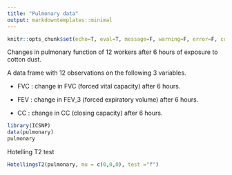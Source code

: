 ```yaml
---
title: "Pulmonary data"
output: markdowntemplates::minimal
---
```


```r
knitr::opts_chunk$set(echo=T, eval=T, message=F, warning=F, error=F, comment=NA)
```

Changes in pulmonary function of 12 workers after 6 hours of exposure to cotton dust.

A data frame with 12 observations on the following 3 variables.

* FVC : change in FVC (forced vital capacity) after 6 hours.

* FEV : change in FEV\_3 (forced expiratory volume) after 6 hours.

* CC : change in CC (closing capacity) after 6 hours.



```r
library(ICSNP)
data(pulmonary)
pulmonary
```

Hotelling T2 test


```r
HotellingsT2(pulmonary, mu = c(0,0,0), test ="f")
```



